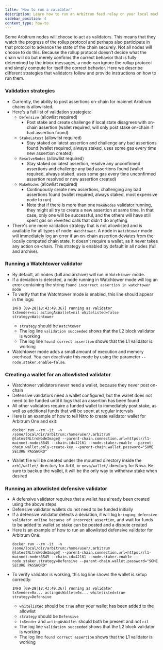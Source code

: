 ```yaml
---
title: 'How to run a validator'
description: Learn how to run an Arbitrum feed relay on your local machine.
sidebar_position: 4
content_type: how-to
---
```


Some Arbitrum nodes will choose to act as validators. This means that they watch the progress of the rollup protocol and perhaps also participate in that protocol to advance the state of the chain securely.
Not all nodes will choose to do this. Because the rollup protocol doesn’t decide what the chain will do but merely confirms the correct behavior that is fully determined by the inbox messages, a node can ignore the rollup protocol and simply compute for itself the correct behavior.
Here we describe different strategies that validators follow and provide instructions on how to run them.

### Validation strategies

- Currently, the ability to post assertions on-chain for mainnet Arbitrum chains is allowlisted.
- Here's a full list of validation strategies:
  - `Defensive` (allowlist required)
    - Post stake and create challenge if local state disagrees with on-chain assertion (wallet required, will only post stake on-chain if bad assertion found)
  - `StakeLatest` (allowlist required)
    - Stay staked on latest assertion and challenge any bad assertions found (wallet required, always staked, uses some gas every time new assertion created)
  - `ResolveNodes` (allowlist required)
    - Stay staked on latest assertion, resolve any unconfirmed assertions and challenge any bad assertions found (wallet required, always staked, uses some gas every time unconfirmed assertion resolved or new assertion created)
  - `MakeNodes` (allowlist required)
    - Continuously create new assertions, challenging any bad assertions found (wallet required, always staked, most expensive node to run)
    - Note that if there is more than one `MakeNodes` validator running, they might all try to create a new assertion at same time. In that case, only one will be successful, and the others will have still spent gas on reverted calls that didn't do anything.
- There's one more validation strategy that is not allowlisted and is available for all types of node: `Watchtower`. A node in `Watchtower` mode will immediately log an error if an on-chain assertion deviates from the locally computed chain state. It doesn't require a wallet, as it never takes any action on-chain. This strategy is enabled by default in all nodes (full and archive).

### Running a Watchtower validator

- By default, all nodes (full and archive) will run in `Watchtower` mode.
- If a deviation is detected, a node running in Watchtower mode will log an error containing the string `found incorrect assertion in watchtower mode`
- To verify that the Watchtower mode is enabled, this line should appear in the logs:
  ```shell
  INFO [09-28|18:43:49.367] running as validator                     txSender=nil actingAsWallet=nil whitelisted=false strategy=Watchtower
  ```
  - `strategy` should be `Watchtower`
  - The log line `validation succeeded` shows that the L2 block validator is working
  - The log line `found correct assertion` shows that the L1 validator is working
- Watchtower mode adds a small amount of execution and memory overhead. You can deactivate this mode by using the parameter `--node.staker.enable=false`.

### Creating a wallet for an allowlisted validator

- Watchtower validators never need a wallet, because they never post on-chain
- Defensive validators need a wallet configured, but the wallet does not need to be funded until it logs that an assertion has been found
- All other validators require a funded wallet to immediately post stake, as well as additional funds that will be spent at regular intervals
- Here is an example of how to tell Nitro to create validator wallet for Arbitrum One and exit:
  ```shell
  docker run --rm -it  -v /some/local/dir/arbitrum:/home/user/.arbitrum @latestNitroNodeImage@ --parent-chain.connection.url=https://l1-mainnet-node:8545 --chain.id=42161 --node.staker.enable --parent-chain.wallet.only-create-key --parent-chain.wallet.password="SOME SECURE PASSWORD"
  ```
- Wallet file will be created under the mounted directory inside the `arb1/wallet/` directory for Arb1, or `nova/wallet/` directory for Nova. Be sure to backup the wallet, it will be the only way to withdraw stake when desired

### Running an allowlisted defensive validator

- A defensive validator requires that a wallet has already been created using the above steps
- Defensive validator wallets do not need to be funded initially
- If a defensive validator detects a deviation, it will log `bringing defensive validator online because of incorrect assertion`, and wait for funds to be added to wallet so stake can be posted and a dispute created
- Here is an example of how to run an allowlisted defensive validator for Arbitrum One:
  ```shell
  docker run --rm -it  -v /some/local/dir/arbitrum:/home/user/.arbitrum @latestNitroNodeImage@ --parent-chain.connection.url=https://l1-mainnet-node:8545 --chain.id=42161 --node.staker.enable --node.staker.strategy=Defensive --parent-chain.wallet.password="SOME SECURE PASSWORD"
  ```
- To verify validator is working, this log line shows the wallet is setup correctly:
  ```shell
  INFO [09-28|18:43:49.367] running as validator                     txSender=0x... actingAsWallet=0x... whitelisted=true strategy=Defensive
  ```
  - `whitelisted` should be `true` after your wallet has been added to the allowlist
  - `strategy` should be `Defensive`
  - `txSender` and `actingAsWallet` should both be present and not `nil`
  - The log line `validation succeeded` shows that the L2 block validator is working
  - The log line `found correct assertion` shows that the L1 validator is working
